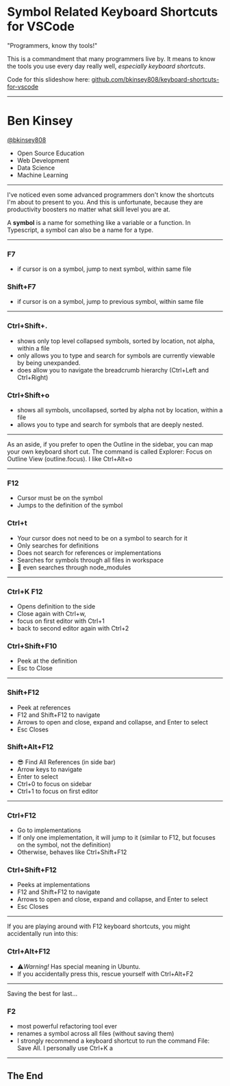 
# Symbol Related Keyboard Shortcuts for VSCode

"Programmers, know thy tools!"

This is a commandment that many programmers live by.
It means to know the tools you use every day really well,
_especially keyboard shortcuts_.

Code for this slideshow here:
[github.com/bkinsey808/keyboard-shortcuts-for-vscode](http://github.com/bkinsey808/symbol-related-keyboard-shortcuts-for-vscode)

---

# Ben Kinsey

[@bkinsey808](http://twitter.com/bkinsey808)

- Open Source Education
- Web Development
- Data Science
- Machine Learning

---

I've noticed even some advanced programmers don't know the shortcuts
I'm about to present to you. And this is unfortunate, because
they are productivity boosters no matter what skill level you are at.

A **symbol** is a name for something like a variable or a function.
In Typescript, a symbol can also be a name for a type.

---

### F7

- if cursor is on a symbol, jump to next symbol, within same file

### Shift+F7

- if cursor is on a symbol, jump to previous symbol, within same file

---

### Ctrl+Shift+.

- shows only top level collapsed symbols, sorted by location, not alpha, within a file
- only allows you to type and search for symbols are currently viewable by being unexpanded.
- does allow you to navigate the breadcrumb hierarchy (Ctrl+Left and Ctrl+Right)

### Ctrl+Shift+o

- shows all symbols, uncollapsed, sorted by alpha not by location, within a file
- allows you to type and search for symbols that are deeply nested.

---

As an aside, if you prefer to open the Outline in the sidebar, you can map your own keyboard short cut.
The command is called Explorer: Focus on Outline View (outline.focus).
I like Ctrl+Alt+o

---

### F12

- Cursor must be on the symbol
- Jumps to the definition of the symbol

### Ctrl+t

- Your cursor does not need to be on a symbol to search for it
- Only searches for definitions
- Does not search for references or implementations
- Searches for symbols through all files in workspace
- 🙁 even searches through node_modules

---

### Ctrl+K F12

- Opens definition to the side
- Close again with Ctrl+w,
- focus on first editor with Ctrl+1
- back to second editor again with Ctrl+2

### Ctrl+Shift+F10

- Peek at the definition
- Esc to Close

---

### Shift+F12

- Peek at references
- F12 and Shift+F12 to navigate
- Arrows to open and close, expand and collapse, and Enter to select
- Esc Closes

### Shift+Alt+F12

- 😎 Find All References (in side bar)
- Arrow keys to navigate
- Enter to select
- Ctrl+0 to focus on sidebar
- Ctrl+1 to focus on first editor

---

### Ctrl+F12

- Go to implementations
- If only one implementation, it will jump to it (similar to F12, but focuses on the symbol, not the definition)
- Otherwise, behaves like Ctrl+Shift+F12

### Ctrl+Shift+F12

- Peeks at implementations
- F12 and Shift+F12 to navigate
- Arrows to open and close, expand and collapse, and Enter to select
- Esc Closes

---

If you are playing around with F12 keyboard shortcuts, you might accidentally run into this:

### Ctrl+Alt+F12

- ⚠️*Warning!* Has special meaning in Ubuntu.
- If you accidentally press this, rescue yourself with Ctrl+Alt+F2

---

Saving the best for last...

### F2

- most powerful refactoring tool ever
- renames a symbol across all files (without saving them)
- I strongly recommend a keyboard shortcut to run the command File: Save All. I personally use Ctrl+K a

---

## The End
